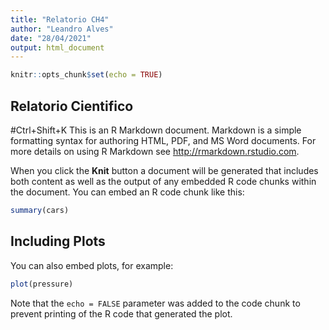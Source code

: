 ```yaml
---
title: "Relatorio CH4"
author: "Leandro Alves"
date: "28/04/2021"
output: html_document
---
```


```r
knitr::opts_chunk$set(echo = TRUE)
```

## Relatorio Cientifico
#Ctrl+Shift+K
This is an R Markdown document. Markdown is a simple formatting syntax for authoring HTML, PDF, and MS Word documents. For more details on using R Markdown see <http://rmarkdown.rstudio.com>.

When you click the **Knit** button a document will be generated that includes both content as well as the output of any embedded R code chunks within the document. You can embed an R code chunk like this:

```r
summary(cars)
```

## Including Plots

You can also embed plots, for example:

```r
plot(pressure)
```

Note that the `echo = FALSE` parameter was added to the code chunk to prevent printing of the R code that generated the plot.

